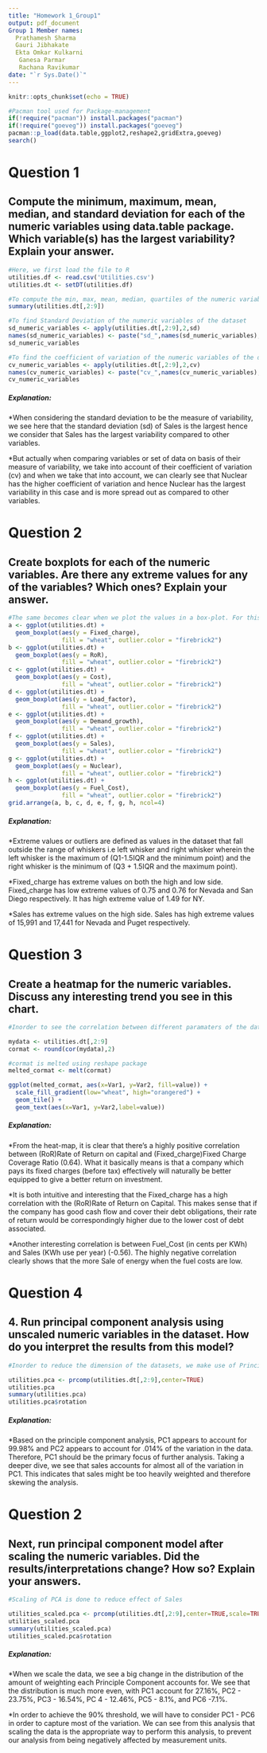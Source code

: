 ---
title: "Homework 1_Group1"
output: pdf_document
Group 1 Member names:
  Prathamesh Sharma
  Gauri Jibhakate
  Ekta Omkar Kulkarni
   Ganesa Parmar
   Rachana Ravikumar
date: "`r Sys.Date()`"
---
```{r setup, include=FALSE}
knitr::opts_chunk$set(echo = TRUE)
```

```{r Load_packages, include=TRUE}
#Pacman tool used for Package-management
if(!require("pacman")) install.packages("pacman")
if(!require("goeveg")) install.packages("goeveg")
pacman::p_load(data.table,ggplot2,reshape2,gridExtra,goeveg)
search()
```
# Question 1
## Compute the minimum, maximum, mean, median, and standard deviation for each of the numeric variables using data.table package. Which variable(s) has the largest variability? Explain your answer.
```{r Question_1}
#Here, we first load the file to R
utilities.df <- read.csv('Utilities.csv')
utilities.dt <- setDT(utilities.df)

#To compute the min, max, mean, median, quartiles of the numeric variables of the dataset
summary(utilities.dt[,2:9]) 

#To find Standard Deviation of the numeric variables of the dataset
sd_numeric_variables <- apply(utilities.dt[,2:9],2,sd)
names(sd_numeric_variables) <- paste("sd_",names(sd_numeric_variables),sep="")
sd_numeric_variables

#To find the coefficient of variation of the numeric variables of the dataset
cv_numeric_variables <- apply(utilities.dt[,2:9],2,cv) 
names(cv_numeric_variables) <- paste("cv_",names(cv_numeric_variables),sep="")  
cv_numeric_variables

```

##### Explanation:  
*When considering the standard deviation to be the measure of variability, we see here that the standard deviation (sd) of Sales is the largest hence we consider that Sales has the largest variability compared to other variables.

*But actually when comparing variables or set of data on basis of their measure of variability, we take into account of their coefficient of variation (cv) and when we take that into account, we can clearly see that Nuclear has the higher coefficient of variation and hence Nuclear has the largest variability in this case and is more spread out as compared to other variables.

# Question 2
## Create boxplots for each of the numeric variables. Are there any extreme values for any of the variables? Which ones? Explain your answer.
```{r Question_2}
#The same becomes clear when we plot the values in a box-plot. For this we use ggplot2 library pack.
a <- ggplot(utilities.dt) +
  geom_boxplot(aes(y = Fixed_charge), 
               fill = "wheat", outlier.color = "firebrick2")
b <- ggplot(utilities.dt) +
  geom_boxplot(aes(y = RoR), 
               fill = "wheat", outlier.color = "firebrick2")
c <- ggplot(utilities.dt) +
  geom_boxplot(aes(y = Cost), 
               fill = "wheat", outlier.color = "firebrick2")
d <- ggplot(utilities.dt) +
  geom_boxplot(aes(y = Load_factor), 
               fill = "wheat", outlier.color = "firebrick2")
e <- ggplot(utilities.dt) +
  geom_boxplot(aes(y = Demand_growth), 
               fill = "wheat", outlier.color = "firebrick2")
f <- ggplot(utilities.dt) +
  geom_boxplot(aes(y = Sales), 
               fill = "wheat", outlier.color = "firebrick2")
g <- ggplot(utilities.dt) +
  geom_boxplot(aes(y = Nuclear), 
               fill = "wheat", outlier.color = "firebrick2")
h <- ggplot(utilities.dt) +
  geom_boxplot(aes(y = Fuel_Cost), 
               fill = "wheat", outlier.color = "firebrick2")
grid.arrange(a, b, c, d, e, f, g, h, ncol=4)

```
##### Explanation:  
*Extreme values or outliers are defined as values in the dataset that fall outside the range of whiskers i.e left whisker and right whisker wherein the left whisker is the maximum of (Q1-1.5IQR and the minimum point) and the right whisker is the minimum of (Q3 + 1.5IQR and the maximum point).

*Fixed_charge has extreme values on both the high and low side. Fixed_charge has low extreme values of 0.75 and 0.76 for Nevada and San Diego respectively. It has high extreme value of 1.49 for NY. 

*Sales has extreme values on the high side. Sales has high extreme values of 15,991 and 17,441 for Nevada and Puget respectively. 

# Question 3
## Create a heatmap for the numeric variables. Discuss any interesting trend you see in this chart.
```{r Question_3}
#Inorder to see the correlation between different paramaters of the dataset, we use a heat-map

mydata <- utilities.dt[,2:9] 
cormat <- round(cor(mydata),2)

#cormat is melted using reshape package
melted_cormat <- melt(cormat)

ggplot(melted_cormat, aes(x=Var1, y=Var2, fill=value)) +
  scale_fill_gradient(low="wheat", high="orangered") +
  geom_tile() +
  geom_text(aes(x=Var1, y=Var2,label=value))


```
##### Explanation:
*From the heat-map, it is clear that there's a highly positive correlation between (RoR)Rate of Return on capital and (Fixed_charge)Fixed Charge Coverage Ratio (0.64). What it basically means is that a company which pays its fixed charges (before tax) effectively will naturally be better equipped to give a better return on investment. 

*It is both intuitive and interesting that the Fixed_charge has a high correlation with the (RoR)Rate of Return on Capital. This makes sense that if the company has good cash flow and cover their debt obligations, their rate of return would be correspondingly higher due to the lower cost of debt associated. 

*Another interesting correlation is between Fuel_Cost (in cents per KWh) and Sales (KWh use per year) (-0.56). The highly negative correlation clearly shows that the more Sale of energy when the fuel costs are low.

# Question 4
## 4. Run principal component analysis using unscaled numeric variables in the dataset. How do you interpret the results from this model?
```{r Question_4}
#Inorder to reduce the dimension of the datasets, we make use of Principal Component Analysis

utilities.pca <- prcomp(utilities.dt[,2:9],center=TRUE)
utilities.pca
summary(utilities.pca)
utilities.pca$rotation
```
##### Explanation:

*Based on the principle component analysis, PC1 appears to account for 99.98% and PC2 appears to account for .014% of the variation in the data. Therefore, PC1 should be the primary focus of further analysis. Taking a deeper dive, we see that sales accounts for almost all of the variation in PC1. This indicates that sales might be too heavily weighted and therefore skewing the analysis. 

# Question 2
## Next, run principal component model after scaling the numeric variables. Did the results/interpretations change? How so? Explain your answers.
```{r Question_5}
#Scaling of PCA is done to reduce effect of Sales

utilities_scaled.pca <- prcomp(utilities.dt[,2:9],center=TRUE,scale=TRUE)
utilities_scaled.pca
summary(utilities_scaled.pca)
utilities_scaled.pca$rotation

```
##### Explanation:

*When we scale the data, we see a big change in the distribution of the amount of weighting each Principle Component accounts for. We see that the distribution is much more even, with PC1 account for 27.16%, PC2 - 23.75%, PC3 - 16.54%, PC 4 - 12.46%, PC5 - 8.1%, and PC6 -7.1%. 

*In order to achieve the 90% threshold, we will have to consider PC1 - PC6 in order to capture most of the variation. We can see from this analysis that scaling the data is the appropriate way to perform this analysis, to prevent our analysis from being negatively affected by measurement units.



